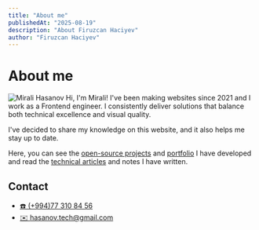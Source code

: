 ```yaml
---
title: "About me"
publishedAt: "2025-08-19"
description: "About Firuzcan Haciyev"
author: "Firuzcan Haciyev"
---
```


# About me

<div>
  <img
    src="/images/avatar3.png"
    alt="Mirali Hasanov"
    draggable="false"
    className="hidden md:block float-right max-w-[260px] mt-0 mr-0 ml-8 mb-6"
  />
  Hi, I'm Mirali! I've been making websites since 2021 and I work as a Frontend
  engineer. I consistently deliver solutions that balance both technical excellence
  and visual quality.
</div>

I've decided to share my knowledge on this website, and it also helps me stay up to date.

Here, you can see the [open-source projects](/projects) and [portfolio](/portfolio) I have developed and read the [technical articles](/blog) and notes I have written.



## Contact

- [☎️ (+994)77 310 84 56](tel:+994773108456)
- [✉️  hasanov.tech@gmail.com](mailto:hasanov.tech@gmail.com)





